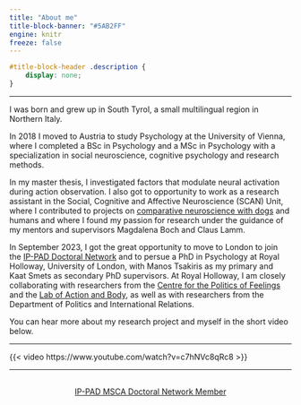 ```yaml
---
title: "About me"
title-block-banner: "#5AB2FF"
engine: knitr
freeze: false
---
```


```css
#title-block-header .description {
    display: none;
}
```
---

I was born and grew up in South Tyrol, a small multilingual region in Northern Italy. 

In 2018 I moved to Austria to study Psychology at the University of Vienna, where I completed a BSc in Psychology and a MSc in Psychology with a specialization in social neuroscience, cognitive psychology and research methods. 

In my master thesis, I investigated factors that modulate neural activation during action observation. I also got to opportunity to work as a research assistant in the Social, Cognitive and Affective Neuroscience (SCAN) Unit, where I contributed to projects on [comparative neuroscience with dogs](https://ccnu.univie.ac.at/) and humans and where I found my passion for research under the guidance of my mentors and supervisors Magdalena Boch and Claus Lamm.  

In September 2023, I got the great opportunity to move to London to join the [IP-PAD Doctoral Network](www.ippad.eu) and to persue a PhD in Psychology at Royal Holloway, University of London, with Manos Tsakiris as my primary and Kaat Smets as secondary PhD supervisors. At Royal Holloway, I am closely collaborating with researchers from the [Centre for the Politics of Feelings](https://www.politics-of-feelings.com/) and the [Lab of Action and Body](https://twitter.com/labactionbody?lang=en), as well as with researchers from the Department of Politics and International Relations. 

You can hear more about my research project and myself in the short video below. 

----

{{< video https://www.youtube.com/watch?v=c7hNVc8qRc8 >}}

----

```{=html}
<div  style="margin: 30px; text-align: center;">
<a class="btn btn-primary" href="https://www.ippad.eu/" role="button" target="_blank" style="padding: 15px 30px;">IP-PAD MSCA Doctoral Network Member</a>
</div>
```
